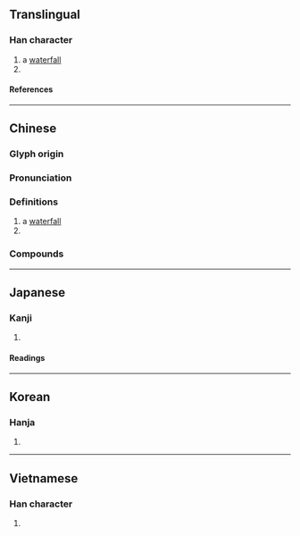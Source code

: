 {{character info}}
==Translingual==

===Han character===
{{Han char|rn=85|rad=水|as=13|sn=16|four=30137|canj=EITC,XEITC|ids=⿰氵廉}}

# a [[waterfall]]
# {{place|mul|river|p/Hunan}}

====References====
{{Han ref|kx=0654.200|dkj=18441|dj=1064.170|hdz=31763.050|uh=6FC2}}

----

==Chinese==
{{zh-forms}}

===Glyph origin===
{{Han etym}}
{{Han compound|水|廉|ls=psc|c1=s|c2=p|t1=water}}

===Pronunciation===
{{zh-pron
|m=lián
|m-s=
|c=lim4
|c-t=
|g=
|h=pfs=
|j=
|mb=
|md=
|mn=liâm
|mn-t=
|w=
|x=
|mc=
|oc=y
|ma=
|cat=n,pn
}}

===Definitions===
{{zh-hanzi}}

# a [[waterfall]]
# {{place|zh|river|p/Hunan}}

===Compounds===
{{zh-der|濂溪|濂洛關閩}}

----

==Japanese==

===Kanji===
{{ja-kanji|grade=|rs=水13}}

# {{rfdef|ja|sort=水13}}

====Readings====
{{ja-readings
|on=れん, でん
|kun=うすい, まじえる
}}

----

==Korean==

===Hanja===
{{ko-hanja|hangeul=[[렴]]>[[염]]|eumhun=|rv=ryeom>yeom|mr=ryŏm>yŏm|y=lyem>yem}}

# {{rfdef|ko|sort=水13}}

----

==Vietnamese==

===Han character===
{{vi-readings|rs=水13|reading=nhèm}}

# {{rfdef|vi|sort=水13}}